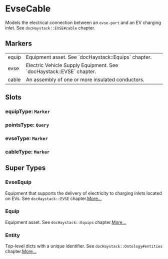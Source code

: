# EvseCable
Models the electrical connection between an `evse-port` and an EV charging
inlet.  See `docHaystack::EVSE#cable` chapter.
## Markers
<table>
<tbody>
<tr>
<td className='p-2 align-top'><span className='bg-sky-200 rounded-md px-3 py-1 text-sky-700 block font-semibold text-center text-sm'>equip </span></td>
<td className='p-2 align-top'>Equipment asset. See `docHaystack::Equips` chapter.</td>
</tr>
<tr>
<td className='p-2 align-top'><span className='bg-sky-200 rounded-md px-3 py-1 text-sky-700 block font-semibold text-center text-sm'>evse </span></td>
<td className='p-2 align-top'>Electric Vehicle Supply Equipment.  See `docHaystack::EVSE` chapter.</td>
</tr>
<tr>
<td className='p-2 align-top'><span className='bg-sky-200 rounded-md px-3 py-1 text-sky-700 block font-semibold text-center text-sm'>cable </span></td>
<td className='p-2 align-top'>An assembly of one or more insulated conductors.</td>
</tr>
</tbody>
</table>

## Slots

### equipType: `Marker`

### pointsType: `Query`

### evseType: `Marker`

### cableType: `Marker`


## Super Types
### EvseEquip
Equipment that supports the delivery of electricity to charging inlets
located on EVs.  See `docHaystack::EVSE` chapter.[More...](./EvseEquip)

### Equip
Equipment asset.
See `docHaystack::Equips` chapter.[More...](./Equip)

### Entity
Top-level dicts with a unique identifier.
See `docHaystack::Ontology#entities` chapter.[More...](./Entity)


